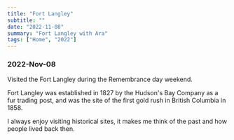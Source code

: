 ```yaml
---
title: "Fort Langley"
subtitle: ""
date: "2022-11-08"
summary: "Fort Langley with Ara"
tags: ["Home", "2022"]
---
```



### 2022-Nov-08

Visited the Fort Langley during the Remembrance day weekend.

Fort Langley was established in 1827 by the Hudson's Bay Company as a fur trading post, and was the site of the first gold rush in British Columbia in 1858.

I always enjoy visiting historical sites, it makes me think of the past and how people lived back then.

<div className="mx-auto max-w-lg">
  <BlurImage
    url="https://storage.googleapis.com/jaeungkim/blog/personal/2022-nov-fortlangley/2022-fortlangley-1.jpg"
    alt="2022-fortlangley-1"
  />
  <BlurImage
    url="https://storage.googleapis.com/jaeungkim/blog/personal/2022-nov-fortlangley/2022-fortlangley-2.jpg"
    alt="2022-fortlangley-2"
  />
  <BlurImage
    url="https://storage.googleapis.com/jaeungkim/blog/personal/2022-nov-fortlangley/2022-fortlangley-3.jpg"
    alt="2022-fortlangley-3"
  />
  <BlurImage
    url="https://storage.googleapis.com/jaeungkim/blog/personal/2022-nov-fortlangley/2022-fortlangley-4.jpg"
    alt="2022-fortlangley-4"
  />
  <BlurImage
    url="https://storage.googleapis.com/jaeungkim/blog/personal/2022-nov-fortlangley/2022-fortlangley-5.jpg"
    alt="2022-fortlangley-5"
  />
  <BlurImage
    url="https://storage.googleapis.com/jaeungkim/blog/personal/2022-nov-fortlangley/2022-fortlangley-6.jpg"
    alt="2022-fortlangley-6"
  />
  <BlurImage
    url="https://storage.googleapis.com/jaeungkim/blog/personal/2022-nov-fortlangley/2022-fortlangley-7.jpg"
    alt="2022-fortlangley-7"
  />
  <BlurImage
    url="https://storage.googleapis.com/jaeungkim/blog/personal/2022-nov-fortlangley/2022-fortlangley-8.jpg"
    alt="2022-fortlangley-8"
  />
  <BlurImage
    url="https://storage.googleapis.com/jaeungkim/blog/personal/2022-nov-fortlangley/2022-fortlangley-9.jpg"
    alt="2022-fortlangley-9"
  />
  <BlurImage
    url="https://storage.googleapis.com/jaeungkim/blog/personal/2022-nov-fortlangley/2022-fortlangley-10.jpg"
    alt="2022-fortlangley-10"
  />
  <BlurImage
    url="https://storage.googleapis.com/jaeungkim/blog/personal/2022-nov-fortlangley/2022-fortlangley-11.jpg"
    alt="2022-fortlangley-11"
  />
  <BlurImage
    url="https://storage.googleapis.com/jaeungkim/blog/personal/2022-nov-fortlangley/2022-fortlangley-12.jpg"
    alt="2022-fortlangley-12"
  />
  <BlurImage
    url="https://storage.googleapis.com/jaeungkim/blog/personal/2022-nov-fortlangley/2022-fortlangley-13.jpg"
    alt="2022-fortlangley-13"
  />
  <BlurImage
    url="https://storage.googleapis.com/jaeungkim/blog/personal/2022-nov-fortlangley/2022-fortlangley-14.jpg"
    alt="2022-fortlangley-14"
  />
  <BlurImage
    url="https://storage.googleapis.com/jaeungkim/blog/personal/2022-nov-fortlangley/2022-fortlangley-15.jpg"
    alt="2022-fortlangley-15"
  />
  <BlurImage
    url="https://storage.googleapis.com/jaeungkim/blog/personal/2022-nov-fortlangley/2022-fortlangley-16.jpg"
    alt="2022-fortlangley-16"
  />
  <BlurImage
    url="https://storage.googleapis.com/jaeungkim/blog/personal/2022-nov-fortlangley/2022-fortlangley-17.jpg"
    alt="2022-fortlangley-17"
  />
  <BlurImage
    url="https://storage.googleapis.com/jaeungkim/blog/personal/2022-nov-fortlangley/2022-fortlangley-18.jpg"
    alt="2022-fortlangley-18"
  />
  <BlurImage
    url="https://storage.googleapis.com/jaeungkim/blog/personal/2022-nov-fortlangley/2022-fortlangley-19.jpg"
    alt="2022-fortlangley-19"
  />
  <BlurImage
    url="https://storage.googleapis.com/jaeungkim/blog/personal/2022-nov-fortlangley/2022-fortlangley-20.jpg"
    alt="2022-fortlangley-20"
  />
  <BlurImage
    url="https://storage.googleapis.com/jaeungkim/blog/personal/2022-nov-fortlangley/2022-fortlangley-21.jpg"
    alt="2022-fortlangley-21"
  />
  <BlurImage
    url="https://storage.googleapis.com/jaeungkim/blog/personal/2022-nov-fortlangley/2022-fortlangley-22.jpg"
    alt="2022-fortlangley-22"
  />
  <BlurImage
    url="https://storage.googleapis.com/jaeungkim/blog/personal/2022-nov-fortlangley/2022-fortlangley-23.jpg"
    alt="2022-fortlangley-23"
  />
  <BlurImage
    url="https://storage.googleapis.com/jaeungkim/blog/personal/2022-nov-fortlangley/2022-fortlangley-24.jpg"
    alt="2022-fortlangley-24"
  />
  <BlurImage
    url="https://storage.googleapis.com/jaeungkim/blog/personal/2022-nov-fortlangley/2022-fortlangley-25.jpg"
    alt="2022-fortlangley-25"
  />
  <BlurImage
    url="https://storage.googleapis.com/jaeungkim/blog/personal/2022-nov-fortlangley/2022-fortlangley-26.jpg"
    alt="2022-fortlangley-26"
  />
  <BlurImage
    url="https://storage.googleapis.com/jaeungkim/blog/personal/2022-nov-fortlangley/2022-fortlangley-27.jpg"
    alt="2022-fortlangley-27"
  />
  <BlurImage
    url="https://storage.googleapis.com/jaeungkim/blog/personal/2022-nov-fortlangley/2022-fortlangley-28.jpg"
    alt="2022-fortlangley-28"
  />
  <BlurImage
    url="https://storage.googleapis.com/jaeungkim/blog/personal/2022-nov-fortlangley/2022-fortlangley-29.jpg"
    alt="2022-fortlangley-29"
  />
  <BlurImage
    url="https://storage.googleapis.com/jaeungkim/blog/personal/2022-nov-fortlangley/2022-fortlangley-30.jpg"
    alt="2022-fortlangley-30"
  />
  <BlurImage
    url="https://storage.googleapis.com/jaeungkim/blog/personal/2022-nov-fortlangley/2022-fortlangley-31.jpg"
    alt="2022-fortlangley-31"
  />
  <BlurImage
    url="https://storage.googleapis.com/jaeungkim/blog/personal/2022-nov-fortlangley/2022-fortlangley-32.jpg"
    alt="2022-fortlangley-32"
  />
  <BlurImage
    url="https://storage.googleapis.com/jaeungkim/blog/personal/2022-nov-fortlangley/2022-fortlangley-33.jpg"
    alt="2022-fortlangley-33"
  />
  <BlurImage
    url="https://storage.googleapis.com/jaeungkim/blog/personal/2022-nov-fortlangley/2022-fortlangley-34.jpg"
    alt="2022-fortlangley-34"
  />
  <BlurImage
    url="https://storage.googleapis.com/jaeungkim/blog/personal/2022-nov-fortlangley/2022-fortlangley-35.jpg"
    alt="2022-fortlangley-35"
  />
  <BlurImage
    url="https://storage.googleapis.com/jaeungkim/blog/personal/2022-nov-fortlangley/2022-fortlangley-36.jpg"
    alt="2022-fortlangley-36"
  />
  <BlurImage
    url="https://storage.googleapis.com/jaeungkim/blog/personal/2022-nov-fortlangley/2022-fortlangley-37.jpg"
    alt="2022-fortlangley-37"
  />
  <BlurImage
    url="https://storage.googleapis.com/jaeungkim/blog/personal/2022-nov-fortlangley/2022-fortlangley-38.jpg"
    alt="2022-fortlangley-38"
  />
  <BlurImage
    url="https://storage.googleapis.com/jaeungkim/blog/personal/2022-nov-fortlangley/2022-fortlangley-39.jpg"
    alt="2022-fortlangley-39"
  />
  <BlurImage
    url="https://storage.googleapis.com/jaeungkim/blog/personal/2022-nov-fortlangley/2022-fortlangley-40.jpg"
    alt="2022-fortlangley-40"
  />
  <BlurImage
    url="https://storage.googleapis.com/jaeungkim/blog/personal/2022-nov-fortlangley/2022-fortlangley-41.jpg"
    alt="2022-fortlangley-41"
  />
  <BlurImage
    url="https://storage.googleapis.com/jaeungkim/blog/personal/2022-nov-fortlangley/2022-fortlangley-42.jpg"
    alt="2022-fortlangley-42"
  />
  <BlurImage
    url="https://storage.googleapis.com/jaeungkim/blog/personal/2022-nov-fortlangley/2022-fortlangley-43.jpg"
    alt="2022-fortlangley-43"
  />
  <BlurImage
    url="https://storage.googleapis.com/jaeungkim/blog/personal/2022-nov-fortlangley/2022-fortlangley-44.jpg"
    alt="2022-fortlangley-44"
  />
  <BlurImage
    url="https://storage.googleapis.com/jaeungkim/blog/personal/2022-nov-fortlangley/2022-fortlangley-45.jpg"
    alt="2022-fortlangley-45"
  />
  <BlurImage
    url="https://storage.googleapis.com/jaeungkim/blog/personal/2022-nov-fortlangley/2022-fortlangley-46.jpg"
    alt="2022-fortlangley-46"
  />
</div>
